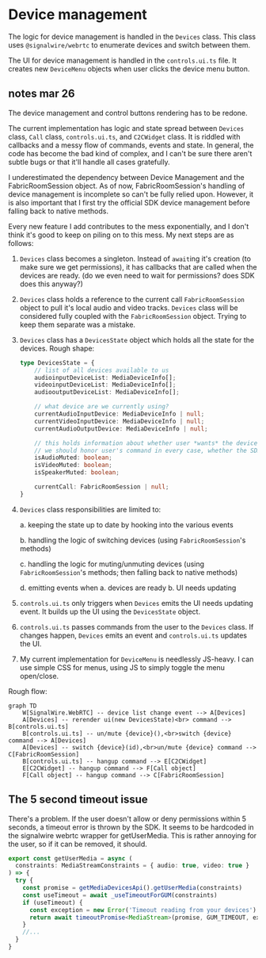 # Device management

The logic for device management is handled in the `Devices` class. This class
uses `@signalwire/webrtc` to enumerate devices and switch between them.

The UI for device management is handled in the `controls.ui.ts` file. It creates new
`DeviceMenu` objects when user clicks the device menu button.

## notes mar 26

The device management and control buttons rendering has to be redone.

The current implementation has logic and state spread between `Devices` class, `Call` class, 
`controls.ui.ts`, and `C2CWidget` class.  It is riddled with callbacks and a messy flow 
of commands, events and state.  In general, the code has become the bad kind of complex, 
and I can't be sure there aren't subtle bugs or that it'll handle all cases gratefully.

I underestimated the dependency between Device Management and the FabricRoomSession object. As of now, 
FabricRoomSession's handling of device management is incomplete so can't be fully relied upon. However,
it is also important that I first try the official SDK device management before falling back to native methods.

Every new feature I add contributes to the mess exponentially, and I don't think it's good
to keep on piling on to this mess. My next steps are as follows: 

1. `Devices` class becomes a singleton. Instead of `await`ing it's creation (to make sure we get permissions), it
    has callbacks that are called when the devices are ready. (do we even need to wait for permissions? does SDK does this anyway?)
2. `Devices` class holds a reference to the current call `FabricRoomSession` object to pull it's local audio and video tracks. 
    `Devices` class will be considered fully coupled with the `FabricRoomSession` object. Trying to keep them separate was a mistake.
3. `Devices` class has a `DevicesState` object which holds all the state for the devices. Rough shape:
    ```ts
    type DevicesState = {
        // list of all devices available to us
        audioinputDeviceList: MediaDeviceInfo[];
        videoinputDeviceList: MediaDeviceInfo[];
        audiooutputDeviceList: MediaDeviceInfo[];

        // what device are we currently using?
        currentAudioInputDevice: MediaDeviceInfo | null;
        currentVideoInputDevice: MediaDeviceInfo | null;
        currentAudioOutputDevice: MediaDeviceInfo | null;

        // this holds information about whether user *wants* the device muted
        // we should honor user's command in every case, whether the SDK has permissions or not.
        isAudioMuted: boolean;
        isVideoMuted: boolean;
        isSpeakerMuted: boolean;

        currentCall: FabricRoomSession | null;
    }
    ```
4. `Devices` class responsibilities are limited to:

    a. keeping the state up to date by hooking into the various events
    
    b. handling the logic of switching devices (using `FabricRoomSession`'s methods)

    c. handling the logic for muting/unmuting devices (using `FabricRoomSession`'s methods; then falling back to native methods)

    d. emitting events when a. devices are ready b. UI needs updating

5. `controls.ui.ts` only triggers when `Devices` emits the UI needs updating event. It builds up the UI using the `DevicesState` object.
6. `controls.ui.ts` passes commands from the user to the `Devices` class. If changes happen, `Devices` emits an event and `controls.ui.ts` updates the UI.
7. My current implementation for `DeviceMenu` is needlessly JS-heavy. I can use simple CSS for menus, using JS to simply toggle the menu open/close.

Rough flow:

```mermaid
graph TD
    W[SignalWire.WebRTC] -- device list change event --> A[Devices]
    A[Devices] -- rerender ui(new DevicesState)<br> command --> B[controls.ui.ts]
    B[controls.ui.ts] -- un/mute {device}(),<br>switch {device} command --> A[Devices]
    A[Devices] -- switch {device}(id),<br>un/mute {device} command --> C[FabricRoomSession]
    B[controls.ui.ts] -- hangup command --> E[C2CWidget]
    E[C2CWidget] -- hangup command --> F[Call object]
    F[Call object] -- hangup command --> C[FabricRoomSession]
```

## The 5 second timeout issue

There's a problem. If the user doesn't allow or deny permissions within 5 seconds, a timeout error is thrown by the SDK.
It seems to be hardcoded in the signalwire webrtc wrapper for getUserMedia. This is rather annoying for the user, so if it can be removed, it should.

```ts title="@signalwire/webrtc/src/utils/getUserMedia.ts"
export const getUserMedia = async (
  constraints: MediaStreamConstraints = { audio: true, video: true }
) => {
  try {
    const promise = getMediaDevicesApi().getUserMedia(constraints)
    const useTimeout = await _useTimeoutForGUM(constraints)
    if (useTimeout) {
      const exception = new Error('Timeout reading from your devices')
      return await timeoutPromise<MediaStream>(promise, GUM_TIMEOUT, exception)
    }
    //...
  }
}
```